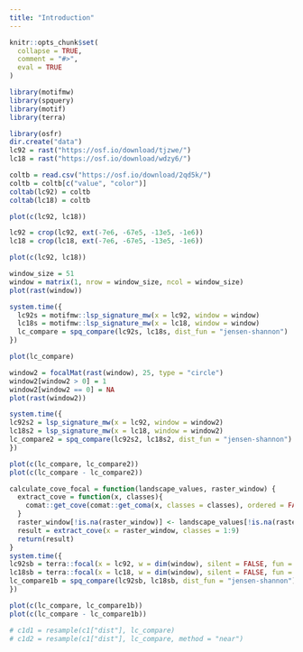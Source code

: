 ```yaml
---
title: "Introduction"
---
```


```r
knitr::opts_chunk$set(
  collapse = TRUE,
  comment = "#>",
  eval = TRUE
)
```

```r
library(motifmw)
library(spquery)
library(motif)
library(terra)
```

```r
library(osfr)
dir.create("data")
lc92 = rast("https://osf.io/download/tjzwe/")
lc18 = rast("https://osf.io/download/wdzy6/")
```

```r
coltb = read.csv("https://osf.io/download/2qd5k/")
coltb = coltb[c("value", "color")]
coltab(lc92) = coltb
coltab(lc18) = coltb
```

```r
plot(c(lc92, lc18))
```

```r
lc92 = crop(lc92, ext(-7e6, -67e5, -13e5, -1e6))
lc18 = crop(lc18, ext(-7e6, -67e5, -13e5, -1e6))
```

```r
plot(c(lc92, lc18))
```

```r
window_size = 51
window = matrix(1, nrow = window_size, ncol = window_size)
plot(rast(window))
```

```r
system.time({
  lc92s = motifmw::lsp_signature_mw(x = lc92, window = window)
  lc18s = motifmw::lsp_signature_mw(x = lc18, window = window)
  lc_compare = spq_compare(lc92s, lc18s, dist_fun = "jensen-shannon")
})
```

```r
plot(lc_compare)
```

```r
window2 = focalMat(rast(window), 25, type = "circle")
window2[window2 > 0] = 1
window2[window2 == 0] = NA
plot(rast(window2))
```

```r
system.time({
lc92s2 = lsp_signature_mw(x = lc92, window = window2)
lc18s2 = lsp_signature_mw(x = lc18, window = window2)
lc_compare2 = spq_compare(lc92s2, lc18s2, dist_fun = "jensen-shannon")
})
```

```r
plot(c(lc_compare, lc_compare2))
plot(c(lc_compare - lc_compare2))
```

```r
calculate_cove_focal = function(landscape_values, raster_window) {
  extract_cove = function(x, classes){
    comat::get_cove(comat::get_coma(x, classes = classes), ordered = FALSE, normalization = "pdf")
  }
  raster_window[!is.na(raster_window)] <- landscape_values[!is.na(raster_window)]
  result = extract_cove(x = raster_window, classes = 1:9)
  return(result)
}
system.time({
lc92sb = terra::focal(x = lc92, w = dim(window), silent = FALSE, fun = calculate_cove_focal, raster_window = window)
lc18sb = terra::focal(x = lc18, w = dim(window), silent = FALSE, fun = calculate_cove_focal, raster_window = window)
lc_compare1b = spq_compare(lc92sb, lc18sb, dist_fun = "jensen-shannon")
})
```

```r
plot(c(lc_compare, lc_compare1b))
plot(c(lc_compare - lc_compare1b))
```

```r
# c1d1 = resample(c1["dist"], lc_compare)
# c1d2 = resample(c1["dist"], lc_compare, method = "near")
```
